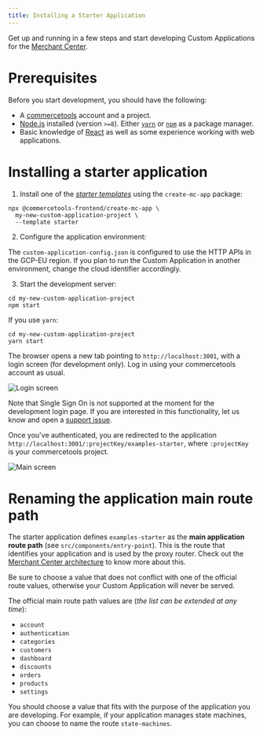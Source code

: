 ```yaml
---
title: Installing a Starter Application
---
```


Get up and running in a few steps and start developing Custom Applications for the [Merchant Center](https://docs.commercetools.com/tutorials/getting-started).

# Prerequisites

Before you start development, you should have the following:

- A [commercetools](https://docs.commercetools.com/tutorials/getting-started) account and a project.
- [Node.js](https://nodejs.org/en/) installed (version `>=8`). Either [`yarn`](https://yarnpkg.com/) or [`npm`](https://www.npmjs.com/get-npm) as a package manager.
- Basic knowledge of [React](https://reactjs.org/) as well as some experience working with web applications.

# Installing a starter application

1. Install one of the [_starter templates_](https://github.com/commercetools/merchant-center-application-kit/tree/main/application-templates) using the `create-mc-app` package:

  ```console noPromptLines="2-3"
  npx @commercetools-frontend/create-mc-app \
    my-new-custom-application-project \
    --template starter
  ```

2. Configure the application environment:

  The `custom-application-config.json` is configured to use the HTTP APIs in the GCP-EU region. If you plan to run the Custom Application in another environment, change the cloud identifier accordingly.

3. Start the development server:

  ```console
  cd my-new-custom-application-project
  npm start
  ```

  If you use `yarn`:

  ```console
  cd my-new-custom-application-project
  yarn start
  ```

The browser opens a new tab pointing to `http://localhost:3001`, with a login screen (for development only). Log in using your commercetools account as usual.

![Login screen](/images/mc-dev-starter-login.png)

<Info>

Note that Single Sign On is not supported at the moment for the development login page. If you are interested in this functionality, let us know and open a [support issue](https://github.com/commercetools/merchant-center-application-kit/issues/new/choose).

</Info>

Once you've authenticated, you are redirected to the application `http://localhost:3001/:projectKey/examples-starter`, where `:projectKey` is your commercetools project.

![Main screen](/images/mc-dev-starter-main.png)

# Renaming the application main route path

The starter application defines `examples-starter` as the **main application route path** (see `src/components/entry-point`). This is the route that identifies your application and is used by the proxy router. Check out the [Merchant Center architecture](/main-concepts/architecture) to know more about this.

<Info>

Be sure to choose a value that does not conflict with one of the official route values, otherwise your Custom Application will never be served.

</Info>

The official main route path values are (_the list can be extended at any time_):

- `account`
- `authentication`
- `categories`
- `customers`
- `dashboard`
- `discounts`
- `orders`
- `products`
- `settings`

You should choose a value that fits with the purpose of the application you are developing. For example, if your application manages state machines, you can choose to name the route `state-machines`.
